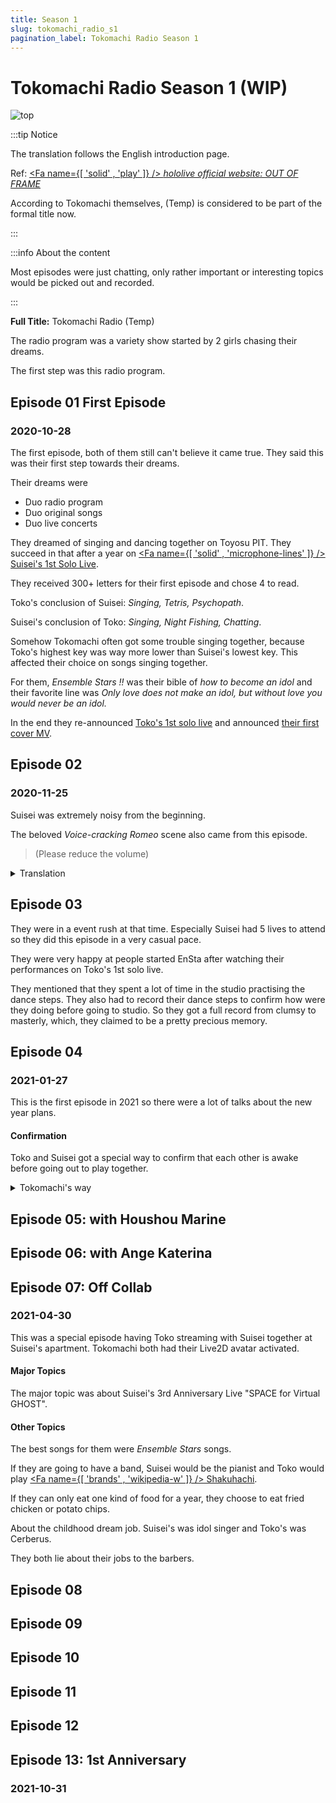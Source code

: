 ```yaml
---
title: Season 1
slug: tokomachi_radio_s1
pagination_label: Tokomachi Radio Season 1
---
```



# Tokomachi Radio Season 1 (WIP)

![top](./assets/top_s1.jpg)

:::tip Notice

The translation follows the English introduction page.

Ref: [<Fa name={[ 'solid' , 'play' ]} /> _hololive official website: OUT OF FRAME_](https://hololive.hololivepro.com/en/music/out-of-frame/)

According to Tokomachi themselves, (Temp) is considered to be part of the formal title now.

:::

:::info About the content

Most episodes were just chatting, only rather important or interesting topics would be picked out and recorded.

:::

**Full Title:** Tokomachi Radio (Temp)

The radio program was a variety show started by 2 girls chasing their dreams.

The first step was this radio program.

## Episode 01 First Episode

<h3>2020-10-28</h3>

The first episode, both of them still can't believe it came true. They said this was their first step towards their dreams.

Their dreams were

- Duo radio program
- Duo original songs
- Duo live concerts

They dreamed of singing and dancing together on Toyosu PIT. They succeed in that after a year on [<Fa name={[ 'solid' , 'microphone-lines' ]} /> Suisei's 1st Solo Live](/topics/suisei_galaxy).

They received 300+ letters for their first episode and chose 4 to read.

Toko's conclusion of Suisei: _Singing, Tetris, Psychopath_.

Suisei's conclusion of Toko: _Singing, Night Fishing, Chatting_.

Somehow Tokomachi often got some trouble singing together, because Toko's highest key was way more lower than Suisei's lowest key. This affected their choice on songs singing together.

For them, _Ensemble Stars !!_ was their bible of _how to become an idol_ and their favorite line was _Only love does not make an idol, but without love you would never be an idol._

In the end they re-announced [Toko's 1st solo live](/topics/toko_who_i_am) and announced [their first cover MV](/timeline/2020#first-tokomachi-cover-mv).

## Episode 02

### 2020-11-25

> <YTLink Id="ZONauvZUkEY" />

Suisei was extremely noisy from the beginning.

The beloved _Voice-cracking Romeo_ scene also came from this episode.

> <YTTime Id="ZONauvZUkEY" Time="25:08" Desc="Voice-cracking Romeo" /> (Please reduce the volume)

<details> <summary>Translation</summary>

:comet: : OHHHHHHH JULIET!!!!!!! WHY YOU ARE JULIEEET?????????????

:tropical_drink: : (Laughing)

:comet: : JULIET PLEASE LET ME HEAR YOUR VOICE JULIET!!!

:tropical_drink: : (Laughing) Romeo, I, I cannot breath...

:comet: : WHY!!! HAVE YOU DRUNK THE POISON JULIET???

:tropical_drink: : I...I want...

:comet: : WHY!!! WHY JULIET!!!

:tropical_drink: : Let me speak Romeo...

:comet: : OH YOU CAN STILL TALK JULIET! TELL ME WHAT'S WRONG!

:tropical_drink: : There's only 2 seconds left.

---

Note: Romeo was supposed to stay low as possible every time he tried to meet Juliet secretly.

</details>

## Episode 03

> <YTLink Id="s6OPCzpCep4" />

They were in a event rush at that time. Especially Suisei had 5 lives to attend so they did this episode in a very casual pace.

They were very happy at people started EnSta after watching their performances on Toko's 1st solo live.

They mentioned that they spent a lot of time in the studio practising the dance steps. They also had to record their dance steps to confirm how were they doing before going to studio. So they got a full record from clumsy to masterly, which, they claimed to be a pretty precious memory.

## Episode 04

### 2021-01-27

> <YTLink Id="Kr1jxq0ms00" />

This is the first episode in 2021 so there were a lot of talks about the new year plans.

#### Confirmation

> <YTTime Id="VH0XOn6ceSA" Time="04:42" Desc="Confirmation" />

Toko and Suisei got a special way to confirm that each other is awake before going out to play together.

<details> <summary>Tokomachi's way</summary>

:tropical_drink: : RISKY VENUS!

:comet: : HEY!

</details>

## Episode 05: with Houshou Marine

> <YTLink Id="5JpC8ec5dfw" />

## Episode 06: with Ange Katerina

> <YTLink Id="nlkJdUZU5Ws" />

## Episode 07: Off Collab

### 2021-04-30

> <YTLink Id="kR9mSvUyfkY" />

This was a special episode having Toko streaming with Suisei together at Suisei's apartment. Tokomachi both had their Live2D avatar activated.

#### Major Topics

The major topic was about Suisei's 3rd Anniversary Live "SPACE for Virtual GHOST".

<FYI Topic="SPACE for Virtual GHOST" Desc="/topics/suisei_ghost#tokomachi-side" />

#### Other Topics

The best songs for them were _Ensemble Stars_ songs.

If they are going to have a band, Suisei would be the pianist and Toko would play [<Fa name={[ 'brands' , 'wikipedia-w' ]} /> Shakuhachi](https://en.wikipedia.org/wiki/Shakuhachi).

If they can only eat one kind of food for a year, they choose to eat fried chicken or potato chips.

About the childhood dream job. Suisei's was idol singer and Toko's was Cerberus.

They both lie about their jobs to the barbers.

## Episode 08

> <YTLink Id="8sqE4VgaT0w" />

## Episode 09

> <YTLink Id="RrX2uuMeAW8" />

## Episode 10

> <YTLink Id="pT5uYMHtmL0" />

## Episode 11

> <YTLink Id="B3ZDoOxQjnA" />

## Episode 12

> <YTLink Id="21ELJRyo-xI" />

## Episode 13: 1st Anniversary

### 2021-10-31

> <YTLink Id="Ql5YkeQ6iDg" />
